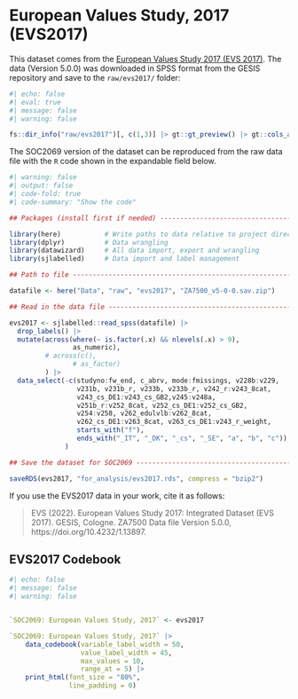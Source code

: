 
# European Values Study, 2017 (EVS2017)

This dataset comes from the [European Values Study 2017 (EVS 2017)](https://search.gesis.org/research_data/ZA7500?doi=10.4232/1.13897). The data (Version 5.0.0) was downloaded in SPSS format from the GESIS repository and save to the `raw/evs2017/` folder:


```r
#| echo: false
#| eval: true
#| message: false
#| warning: false

fs::dir_info("raw/evs2017")[, c(1,3)] |> gt::gt_preview() |> gt::cols_align(align = "left") |> gt::tab_options(table.width = "70%")

```

The SOC2069 version of the dataset can be reproduced from the raw data file with the `R` code shown in the expandable field below.

```r
#| warning: false
#| output: false
#| code-fold: true
#| code-summary: "Show the code"

## Packages (install first if needed) ----------------------------------------------------------------------------------------

library(here)           # Write paths to data relative to project directory on both Win and Mac
library(dplyr)          # Data wrangling
library(datawizard)     # All data import, export and wrangling
library(sjlabelled)     # Data import and label management

## Path to file --------------------------------------------------------------------------------------------------------------

datafile <- here("Data", "raw", "evs2017", "ZA7500_v5-0-0.sav.zip")

## Read in the data file -----------------------------------------------------------------------------------------------------

evs2017 <- sjlabelled::read_spss(datafile) |> 
  drop_labels() |>
  mutate(across(where(~ is.factor(.x) && nlevels(.x) > 9), 
                as_numeric),                                                    # Turn long factors to labelled numeric
         # across(c(), 
                # as_factor)                                                    # Long factors that should stay categorical
         ) |>                                      
  data_select(-c(studyno:fw_end, c_abrv, mode:fmissings, v228b:v229,
                 v231b, v231b_r, v233b, v233b_r, v242_r:v243_8cat,
                 v243_cs_DE1:v243_cs_GB2,v245:v248a,
                 v251b_r:v252_8cat, v252_cs_DE1:v252_cs_GB2,
                 v254:v258, v262_edulvlb:v262_8cat,
                 v262_cs_DE1:v263_8cat, v263_cs_DE1:v243_r_weight,
                 starts_with("f"),
                 ends_with("_IT", "_DK", "_cs", "_SE", "a", "b", "c"))
              )

## Save the dataset for SOC2069 --------------------------------------------------------------------------------------

saveRDS(evs2017, "for_analysis/evs2017.rds", compress = "bzip2")

```

If you use the EVS2017 data in your work, cite it as follows:

 > EVS (2022). European Values Study 2017: Integrated Dataset (EVS 2017). GESIS, Cologne. ZA7500 Data file Version 5.0.0, https://doi.org/10.4232/1.13897.

## EVS2017 Codebook

```r
#| echo: false
#| message: false
#| warning: false


`SOC2069: European Values Study, 2017` <- evs2017

`SOC2069: European Values Study, 2017` |> 
    data_codebook(variable_label_width = 50, 
                  value_label_width = 45,
                  max_values = 10,
                  range_at = 5) |> 
    print_html(font_size = "80%",
               line_padding = 0)
```